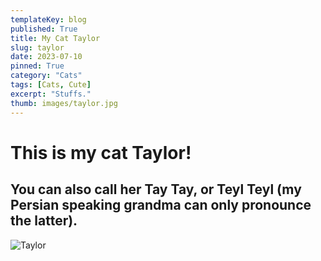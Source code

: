 ```yaml
---
templateKey: blog
published: True
title: My Cat Taylor
slug: taylor
date: 2023-07-10
pinned: True
category: "Cats"
tags: [Cats, Cute]
excerpt: "Stuffs."
thumb: images/taylor.jpg
---
```


# This is my cat Taylor!

## You can also call her Tay Tay, or Teyl Teyl (my Persian speaking grandma can only pronounce the latter).

![Taylor](./images/taylor.jpg)
